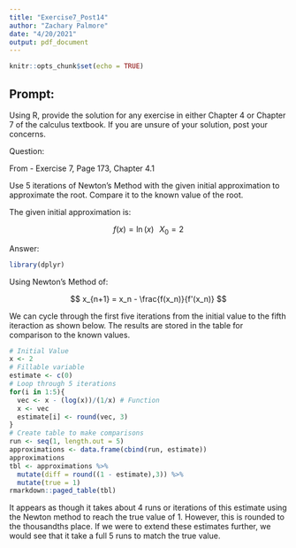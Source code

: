 ```yaml
---
title: "Exercise7_Post14"
author: "Zachary Palmore"
date: "4/20/2021"
output: pdf_document
---
```


```r
knitr::opts_chunk$set(echo = TRUE)
```

## Prompt: 

Using R, provide the solution for any exercise in either Chapter 4 or Chapter 7 of the calculus textbook.  If you are unsure of your solution, post your concerns.

Question:

From - Exercise 7, Page 173, Chapter 4.1

Use 5 iterations of Newton’s Method with the given initial approximation to approximate the root. Compare it to the known value of the root.

The given initial approximation is:

$$
f(x) = \ln(x) \hspace{8pt} X_0 = 2
$$

Answer:

```r
library(dplyr)
```


Using Newton's Method of:

$$
x_{n+1} = x_n - \frac{f(x_n)}{f'(x_n)}
$$

We can cycle through the first five iterations from the initial value to the fifth iteraction as shown below. The results are stored in the table for comparison to the known values. 

```r
# Initial Value
x <- 2
# Fillable variable
estimate <- c(0)
# Loop through 5 iterations 
for(i in 1:5){
  vec <- x - (log(x))/(1/x) # Function
  x <- vec
  estimate[i] <- round(vec, 3)
}
# Create table to make comparisons
run <- seq(1, length.out = 5)
approximations <- data.frame(cbind(run, estimate))
approximations
tbl <- approximations %>% 
  mutate(diff = round((1 - estimate),3)) %>% 
  mutate(true = 1) 
rmarkdown::paged_table(tbl)
```

It appears as though it takes about 4 runs or iterations of this estimate using the Newton method to reach the true value of 1. However, this is rounded to the thousandths place. If we were to extend these estimates further, we would see that it take a full 5 runs to match the true value.  

